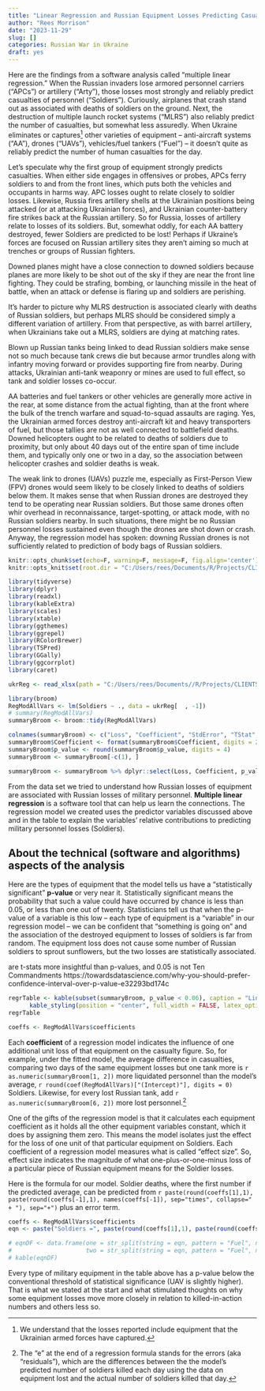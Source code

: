 ```yaml
---
title: "Linear Regression and Russian Equipment Losses Predicting Casualties"
author: "Rees Morrison"
date: "2023-11-29"
slug: []
categories: Russian War in Ukraine
draft: yes
---
```


Here are the findings from a software analysis called "multiple linear regression." When the Russian invaders lose armored personnel carriers ("APCs") or artillery ("Arty"), those losses most strongly and reliably predict casualties of personnel ("Soldiers").  Curiously, airplanes that crash stand out as associated with deaths of soldiers on the ground.  Next, the destruction of multiple launch rocket systems ("MLRS") also reliably predict the number of casualties, but somewhat less assuredly.  When Ukraine eliminates or captures^[We understand that the losses reported include equipment that the Ukrainian armed forces have captured.] other varieties of equipment -- anti-aircraft systems ("AA"), drones ("UAVs"), vehicles/fuel tankers ("Fuel") -- it doesn't quite as reliably predict the number of human casualties for the day. 

Let's speculate why the first group of equipment strongly predicts casualties.  When either side engages in offensives or probes, APCs ferry soldiers to and from the front lines, which puts both the vehicles and occupants in harms way. APC losses ought to relate closely to soldier losses.  Likewise, Russia fires artillery shells at the Ukrainian positions being attacked (or at attacking Ukrainian forces), and Ukrainian counter-battery fire strikes back at the Russian artillery. So for Russia, losses of artillery relate to losses of its soldiers. But, somewhat oddly, for each AA battery destroyed, fewer Soldiers are predicted to be lost!  Perhaps if Ukraine's forces are focused on Russian artillery sites they aren't aiming so much at trenches or groups of Russian fighters.

Downed planes might have a close connection to downed soldiers because planes are more likely to be shot out of the sky if they are near the front line fighting.  They could be strafing, bombing, or launching missile in the heat of battle, when an attack or defense is flaring up and soldiers are perishing.

It's harder to picture why MLRS destruction is associated clearly with deaths of Russian soldiers, but perhaps MLRS should be considered simply a different variation of artillery. From that perspective, as with barrel artillery, when Ukrainians take out a MLRS, soldiers are dying at matching rates. 

Blown up Russian tanks being linked to dead Russian soldiers make sense not so much because tank crews die but because armor trundles along with infantry moving forward or provides supporting fire from nearby.  During attacks, Ukrainian anti-tank weaponry or mines are used to full effect, so tank and soldier losses co-occur. 

AA batteries and fuel tankers or other vehicles are generally more active in the rear, at some distance from the actual fighting, than at the front where the bulk of the trench warfare and squad-to-squad assaults are raging.  Yes, the Ukrainian armed forces destroy anti-aircraft kit and heavy transporters of fuel, but those tallies are not as well connected to battlefield deaths. Downed helicopters ought to be related to deaths of soldiers due to proximity, but only about 40 days out of the entire span of time include them, and typically only one or two in a day, so the association between helicopter crashes and soldier deaths is weak.

The weak link to drones (UAVs) puzzle me, especially as First-Person View (FPV) drones would seem likely to be closely linked to deaths of soldiers below them.  It makes sense that when Russian drones are destroyed they tend to be operating near Russian soldiers.  But those same drones often whir overhead in reconnaissance, target-spotting, or attack mode, with no Russian soldiers nearby.  In such situations, there might be no Russian personnel losses sustained even though the drones are shot down or crash. Anyway, the regression model has spoken: downing Russian drones is not sufficiently related to prediction of body bags of Russian soldiers. 


```r
knitr::opts_chunk$set(echo=F, warning=F, message=F, fig.align='center')
knitr::opts_knit$set(root.dir = "C:/Users/rees/Documents/R/Projects/CLIENTS/UKRlosses/")

library(tidyverse)
library(dplyr)
library(readxl)
library(kableExtra)
library(scales)  
library(xtable)
library(ggthemes) 
library(ggrepel) 
library(RColorBrewer)
library(TSPred)
library(GGally)
library(ggcorrplot)
library(caret)
```


```r
ukrReg <- read_xlsx(path = "C:/Users/rees/Documents//R/Projects/CLIENTS/UKRlosses/ukrAll.xlsx")

library(broom)
RegModAllVars <- lm(Soldiers ~ ., data = ukrReg[  , -1])
# summary(RegModAllVars)
summaryBroom <- broom::tidy(RegModAllVars)

colnames(summaryBroom) <- c("Loss", "Coefficient", "StdError", "TStat", "p_value")
summaryBroom$Coefficient <- format(summaryBroom$Coefficient, digits = 2)
summaryBroom$p_value <- round(summaryBroom$p_value, digits = 4)
summaryBroom <- summaryBroom[-c(1), ]

summaryBroom <- summaryBroom %>% dplyr::select(Loss, Coefficient, p_value) %>% arrange(p_value)
```

From the data set we tried to understand how Russian losses of equipment are associated with Russian losses of military personnel.  **Multiple linear regression** is a software tool that can help us learn the connections.  The regression model we created uses the predictor variables discussed above and in the table to explain the variables' relative contributions to predicting military personnel losses (Soldiers).

## About the technical (software and algorithms) aspects of the analysis 

Here are the types of equipment that the model tells us have a "statistically significant" **p-value** or very near it.  Statistically significant means the probability that such a value could have occurred by chance is less than 0.05, or less than one out of twenty.  Statisticians tell us that when the p-value of a variable is this low -- each type of equipment is a "variable" in our regression model -- we can be confident that "something is going on" and the association of the destroyed equipment to losses of soldiers is far from random.  The equipment loss does not cause some number of Russian soldiers to sprout sunflowers, but the two losses are statistically associated.

are t-stats more insightful than p-values, and 0.05 is not Ten Commandments https://towardsdatascience.com/why-you-should-prefer-confidence-interval-over-p-value-e32293bd174c

```r
regrTable <- kable(subset(summaryBroom, p_value < 0.06), caption = "Linear Regression Model", row.names = FALSE) %>% 
      kable_styling(position = "center", full_width = FALSE, latex_options = "hold_position")
regrTable

coeffs <- RegModAllVars$coefficients
```

Each **coefficient** of a regression model indicates the influence of one additional unit loss of that equipment on the casualty figure.  So, for example, under the fitted model, the average difference in casualties, comparing two days of the same equipment losses but one tank more is `r as.numeric(summaryBroom[1, 2])` more liquidated personnel than the model's average, `r round(coef(RegModAllVars)["(Intercept)"], digits = 0)` Soldiers.  Likewise, for every lost Russian tank, add `r as.numeric(summaryBroom[6, 2])` more lost personnel.^[The "e" at the end of a regression formula stands for the errors (aka "residuals"), which are the differences between the the model's predicted number of soldiers killed each day using the data on equipment lost and the actual number of soldiers killed that day.]

One of the gifts of the regression model is that it calculates each equipment coefficient as it holds all the other equipment variables constant, which it does by assigning them zero. This means the model isolates just the effect for the loss of one unit of that particular equipment on Soldiers. Each coefficient of a regression model measures what is called "effect size".  So, effect size indicates the magnitude of what one-plus-or-one-minus loss of a particular piece of Russian equipment means for the Soldier losses.
<!-- https://www.scribbr.com/statistics/effect-size/ very clear -->

Here is the formula for our model. Soldier deaths, where the first number if the predicted average, can be predicted from `r paste(round(coeffs[1],1), paste(round(coeffs[-1],1), names(coeffs[-1]), sep="times", collapse=" + "), sep="+")` plus an error term.

```r
coeffs <- RegModAllVars$coefficients
eqn <- paste("Soldiers =", paste(round(coeffs[1],1), paste(round(coeffs[-1],1), names(coeffs[-1]), sep="*", collapse=" + "), sep="+"), "+ e")

# eqnDF <- data.frame(one = str_split(string = eqn, pattern = "Fuel", n = 2, simplify = TRUE)[1], 
#                     two = str_split(string = eqn, pattern = "Fuel", n = 2, simplify = TRUE)[2])
# kable(eqnDF)

```

Every type of military equipment in the table above has a p-value below the conventional threshold of statistical significance (UAV is slightly higher).  That is what we stated at the start and what stimulated thoughts on why some equipment losses move more closely in relation to killed-in-action numbers and others less so.
